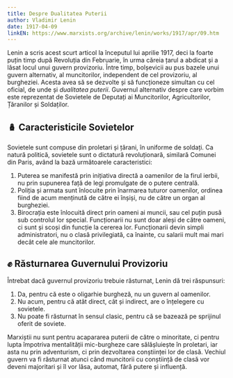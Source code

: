 ```yaml
---
title: Despre Dualitatea Puterii
author: Vladimir Lenin
date: 1917-04-09
linkEN: https://www.marxists.org/archive/lenin/works/1917/apr/09.htm
---
```


Lenin a scris acest scurt articol la începutul lui aprilie 1917, deci la foarte puțin timp după Revoluția din Februarie, în urma căreia țarul a abdicat și a lăsat locul unui guvern provizoriu. Între timp, bolșevicii au pus bazele unui guvern alternativ, al muncitorilor, independent de cel provizoriu, al burgheziei. Acesta avea să se dezvolte și să funcționeze simultan cu cel oficial, de unde și _dualitatea puterii_. Guvernul alternativ despre care vorbim este reprezentat de Sovietele de Deputați ai Muncitorilor, Agricultorilor, Țăranilor și Soldaților.

## 🪆 Caracteristicile Sovietelor

Sovietele sunt compuse din proletari și țărani, în uniforme de soldați. Ca natură politică, sovietele sunt o dictatură revoluționară, similară Comunei din Paris, având la bază următoarele caracteristici:

1. Puterea se manifestă prin inițiativa directă a oamenilor de la firul ierbii, nu prin supunerea față de legi promulgate de o putere centrală.
2. Poliția și armata sunt înlocuite prin înarmarea tuturor oamenilor, ordinea fiind de acum menținută de către ei înșiși, nu de către un organ al burgheziei.
3. Birocrația este înlocuită direct prin oameni ai muncii, sau cel puțin pusă sub controlul lor special. Funcționarii nu sunt doar aleși de către oameni, ci sunt și scoși din funcție la cererea lor. Funcționarii devin simpli administratori, nu o clasă privilegiată, ca înainte, cu salarii mult mai mari decât cele ale muncitorilor.

## ✊ Răsturnarea Guvernului Provizoriu

Întrebat dacă guvernul provizoriu trebuie răsturnat, Lenin dă trei răspunsuri:

1. Da, pentru că este o oligarhie burgheză, nu un guvern al oamenilor.
2. Nu acum, pentru că atât direct, cât și indirect, are o înțelegere cu sovietele.
3. Nu poate fi răsturnat în sensul clasic, pentru că se bazează pe sprijinul oferit de soviete.

Marxiștii nu sunt pentru acapararea puterii de către o minoritate, ci pentru lupta împotriva mentalității mic-burgheze care sălășluiește în proletari, iar asta nu prin adventurism, ci prin dezvoltarea conștiinței lor de clasă. Vechiul guvern va fi răsturnat atunci când muncitorii cu conștiință de clasă vor deveni majoritari și îl vor lăsa, automat, fără putere și influență.
